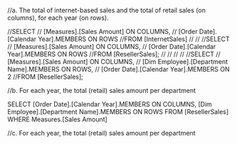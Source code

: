 
//a. The total of internet-based sales and the total of retail sales (on columns), for each year (on rows).

//SELECT 
//	[Measures].[Sales Amount]  ON COLUMNS,
//	[Order Date].[Calendar Year].MEMBERS ON ROWS
//FROM  [InternetSales]
//
//
//SELECT 
//	[Measures].[Sales Amount]  ON COLUMNS,
//	[Order Date].[Calendar Year].MEMBERS ON ROWS
//FROM  [ResellerSales];
//
//
//
//
//SELECT 
//	[Measures].[Sales Amount]  ON COLUMNS,
//	[Dim Employee].[Department Name].MEMBERS ON ROWS,
//	[Order Date].[Calendar Year].MEMBERS ON 2
//FROM  [ResellerSales];

//b. For each year, the total (retail) sales amount per department

SELECT 
	[Order Date].[Calendar Year].MEMBERS ON COLUMNS,
	[Dim Employee].[Department Name].MEMBERS ON ROWS
FROM  [ResellerSales]
WHERE Measures.[Sales Amount]


//c. For each year, the total (retail) sales amount per department